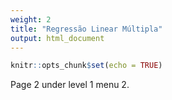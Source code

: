 ```yaml
---
weight: 2
title: "Regressão Linear Múltipla"
output: html_document
---
```


```r
knitr::opts_chunk$set(echo = TRUE)
```

Page 2 under level 1 menu 2.